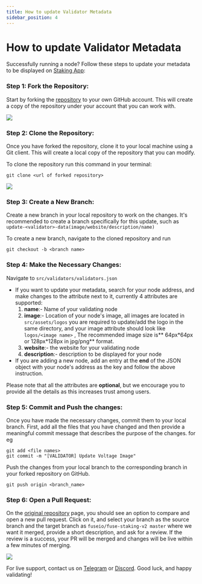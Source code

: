 ```yaml
---
title: How to update Validator Metadata
sidebar_position: 4
---
```


# How to update Validator Metadata

Successfully running a node? Follow these steps to update your metadata to be displayed on [Staking App](https://console.fuse.io/staking "Staking App"):

### Step 1: Fork the Repository:

Start by forking the [repository](https://github.com/fuseio/console-dapp) to your own GitHub account. This will create a copy of the repository under your account that you can work with.

![](/img/fork-console.png)

### Step 2: Clone the Repository:

Once you have forked the repository, clone it to your local machine using a Git client. This will create a local copy of the repository that you can modify.

To clone the repository run this command in your terminal:

`git clone <url of forked repository>`

![](/img/clone-console.png)

### Step 3: Create a New Branch:

Create a new branch in your local repository to work on the changes. It's recommended to create a branch specifically for this update, such as `update-<validator>-data(image/website/description/name)`

To create a new branch, navigate to the cloned repository and run

`git checkout -b <branch name>`

### Step 4: Make the Necessary Changes:

Navigate to `src/validators/validators.json`

* If you want to update your metadata, search for your node address, and make changes to the attribute next to it, currently 4 attributes are supported:
  1. **name**:- Name of your validating node
  2. **image**:- Location of your node's image, all images are located in `src/assets/logos` you are required to update/add the logo in the same directory, and your image attribute should look like `logos/<image name>` , The recommended image size is\*\* 64px\*64px or 128px\*128px in jpg/png\*\* format.
  3. **website**:- the website for your validating node
  4. **description**:- description to be displayed for your node
* If you are adding a new node, add an entry at the **end** of the JSON object with your node's address as the key and follow the above instruction.

Please note that all the attributes are **optional**, but we encourage you to provide all the details as this increases trust among users.

### Step 5: Commit and Push the changes:

Once you have made the necessary changes, commit them to your local branch. First, add all the files that you have changed and then provide a meaningful commit message that describes the purpose of the changes. for eg

```shell
git add <file names>
git commit -m "[VALIDATOR] Update Voltage Image"
```

Push the changes from your local branch to the corresponding branch in your forked repository on GitHub.

```shell
git push origin <branch_name>
```

### Step 6: Open a Pull Request:

On the [original repository](https://github.com/fuseio/fuse-staking-v2) page, you should see an option to compare and open a new pull request. Click on it, and select your branch as the source branch and the target branch as `fuseio/fuse-staking-v2 master` where we want it merged, provide a short description, and ask for a review. If the review is a success, your PR will be merged and changes will be live within a few minutes of merging.

![](/img/0\(0\)pr.png)

For live support, contact us on [Telegram](https://t.me/fuseio) or [Discord](https://discord.gg/tz7ArR). Good luck, and happy validating!
